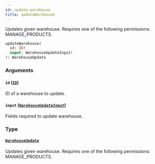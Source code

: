 ```yaml
---
id: update-warehouse
title: updateWarehouse
---
```


Updates given warehouse. Requires one of the following permissions: MANAGE_PRODUCTS.

```graphql
updateWarehouse(
  id: ID!
  input: WarehouseUpdateInput!
): WarehouseUpdate
```

### Arguments

#### `id` ([`ID`](../../../developer/api-reference/scalars/id))

ID of a warehouse to update.

#### `input` ([`WarehouseUpdateInput`](../../../developer/api-reference/inputs/warehouse-update-input))

Fields required to update warehouse.

### Type

#### [`WarehouseUpdate`](../../../developer/api-reference/objects/warehouse-update)

Updates given warehouse. Requires one of the following permissions: MANAGE_PRODUCTS.

